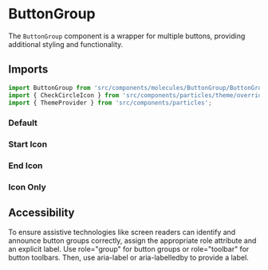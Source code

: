 
<Meta title="Molecules/ButtonGroup/Docs" component={ButtonGroup} />

# ButtonGroup

The `ButtonGroup` component is a wrapper for multiple buttons, providing additional styling and functionality.

<ArgsTable of={ButtonGroup} />

<Canvas>
    <Story of={ButtonGroupStories.Default} name="Default" />
</Canvas>


## Imports

```js
import ButtonGroup from 'src/components/molecules/ButtonGroup/ButtonGroup';
import { CheckCircleIcon } from 'src/components/particles/theme/overrides/CustomIcons';
import { ThemeProvider } from 'src/components/particles';
```

### Default

<Canvas>
    <Story of={ButtonGroupStories.Default} name="Default" />
</Canvas>

### Start Icon

<Canvas>
    <Story of={ButtonGroupStories.StartIcon} name="StartIcon" />
</Canvas>

### End Icon

<Canvas>
    <Story of={ButtonGroupStories.EndIcon} name="EndIcon" />
</Canvas>

### Icon Only

<Canvas>
    <Story of={ButtonGroupStories.IconOnly} name="IconOnly" />
</Canvas>

## Accessibility
To ensure assistive technologies like screen readers can identify and announce button groups correctly, assign the appropriate role attribute and an explicit label. Use role="group" for button groups or role="toolbar" for button toolbars. Then, use aria-label or aria-labelledby to provide a label.
